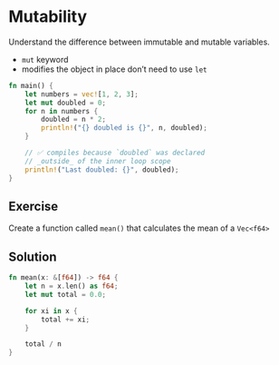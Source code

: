 # Mutability

::: callout-tip
Understand the difference between immutable and mutable variables.
:::


- `mut` keyword
- modifies the object in place don't need to use `let`

```rust
fn main() {
    let numbers = vec![1, 2, 3];
    let mut doubled = 0;
    for n in numbers {
        doubled = n * 2;
        println!("{} doubled is {}", n, doubled);
    }

    // ✅ compiles because `doubled` was declared
    // _outside_ of the inner loop scope
    println!("Last doubled: {}", doubled);
}
```

## Exercise

Create a function called `mean()` that calculates the mean of a `Vec<f64>`


## Solution

```rust
fn mean(x: &[f64]) -> f64 {
    let n = x.len() as f64;
    let mut total = 0.0;

    for xi in x {
        total += xi;
    }

    total / n
}
```
